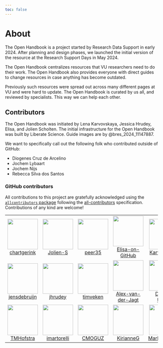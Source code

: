 ```yaml
---
toc: false
---
```


# About

The Open Handbook is a project started by Research Data Support in early 2024. After planning and design phases, we launched the initial version of the resource at the Research Support Days in May 2024.

The Open Handbook centralizes resources that VU researchers need to do their work. The Open Handbook also provides everyone with direct guides to change resources in case anything has become outdated.

Previously such resources were spread out across many different pages at VU and were hard to update. The Open Handbook is curated by us all, and reviewed by specialists. This way we can help each other.

## Contributors

The Open Handbook was initiated by Lena Karvovskaya, Jessica Hrudey, Elisa, and Jolien Scholten. The initial infrastructure for the Open Handbook was built by Liberate Science. Guide images are by @bres_2024_11147887.

We want to specifically call out the following folk who contributed outside of GitHub:

* Diogenes Cruz de Arcelino
* Jochem Lybaart
* Jochem Nijs
* Rebecca Silva dos Santos

### GitHub contributors 











<!-- ALL-CONTRIBUTORS-LIST:START - Do not remove or modify this section -->
<!-- prettier-ignore-start -->
<!-- markdownlint-disable -->

All contributions to this project are gratefully acknowledged using the [`allcontributors` package](https://github.com/ropensci/allcontributors) following the [all-contributors](https://allcontributors.org) specification. Contributions of any kind are welcome!

<table>

<tr>
<td align="center">
<a href="https://github.com/chartgerink">
<img src="https://avatars.githubusercontent.com/u/2946344?v=4" width="100px;" alt=""/>
</a><br>
<a href="https://github.com/Sergi095/open-handbook/commits?author=chartgerink">chartgerink</a>
</td>
<td align="center">
<a href="https://github.com/Jolien-S">
<img src="https://avatars.githubusercontent.com/u/142608800?v=4" width="100px;" alt=""/>
</a><br>
<a href="https://github.com/Sergi095/open-handbook/commits?author=Jolien-S">Jolien-S</a>
</td>
<td align="center">
<a href="https://github.com/peer35">
<img src="https://avatars.githubusercontent.com/u/5236397?v=4" width="100px;" alt=""/>
</a><br>
<a href="https://github.com/Sergi095/open-handbook/commits?author=peer35">peer35</a>
</td>
<td align="center">
<a href="https://github.com/Elisa-on-GitHub">
<img src="https://avatars.githubusercontent.com/u/78543806?v=4" width="100px;" alt=""/>
</a><br>
<a href="https://github.com/Sergi095/open-handbook/commits?author=Elisa-on-GitHub">Elisa-on-GitHub</a>
</td>
<td align="center">
<a href="https://github.com/Karvovskaya">
<img src="https://avatars.githubusercontent.com/u/44666630?v=4" width="100px;" alt=""/>
</a><br>
<a href="https://github.com/Sergi095/open-handbook/commits?author=Karvovskaya">Karvovskaya</a>
</td>
<td align="center">
<a href="https://github.com/olindensen77">
<img src="https://avatars.githubusercontent.com/u/188169248?v=4" width="100px;" alt=""/>
</a><br>
<a href="https://github.com/Sergi095/open-handbook/commits?author=olindensen77">olindensen77</a>
</td>
<td align="center">
<a href="https://github.com/meronvermaas">
<img src="https://avatars.githubusercontent.com/u/37903632?v=4" width="100px;" alt=""/>
</a><br>
<a href="https://github.com/Sergi095/open-handbook/commits?author=meronvermaas">meronvermaas</a>
</td>
</tr>


<tr>
<td align="center">
<a href="https://github.com/jensdebruijn">
<img src="https://avatars.githubusercontent.com/u/2176353?v=4" width="100px;" alt=""/>
</a><br>
<a href="https://github.com/Sergi095/open-handbook/commits?author=jensdebruijn">jensdebruijn</a>
</td>
<td align="center">
<a href="https://github.com/jhrudey">
<img src="https://avatars.githubusercontent.com/u/35424147?v=4" width="100px;" alt=""/>
</a><br>
<a href="https://github.com/Sergi095/open-handbook/commits?author=jhrudey">jhrudey</a>
</td>
<td align="center">
<a href="https://github.com/timveken">
<img src="https://avatars.githubusercontent.com/u/127443807?v=4" width="100px;" alt=""/>
</a><br>
<a href="https://github.com/Sergi095/open-handbook/commits?author=timveken">timveken</a>
</td>
<td align="center">
<a href="https://github.com/Alex-van-der-Jagt">
<img src="https://avatars.githubusercontent.com/u/107620785?v=4" width="100px;" alt=""/>
</a><br>
<a href="https://github.com/Sergi095/open-handbook/commits?author=Alex-van-der-Jagt">Alex-van-der-Jagt</a>
</td>
<td align="center">
<a href="https://github.com/Dimitri-Unger">
<img src="https://avatars.githubusercontent.com/u/133665021?v=4" width="100px;" alt=""/>
</a><br>
<a href="https://github.com/Sergi095/open-handbook/commits?author=Dimitri-Unger">Dimitri-Unger</a>
</td>
<td align="center">
<a href="https://github.com/charliegreene9">
<img src="https://avatars.githubusercontent.com/u/45947804?v=4" width="100px;" alt=""/>
</a><br>
<a href="https://github.com/Sergi095/open-handbook/commits?author=charliegreene9">charliegreene9</a>
</td>
<td align="center">
<a href="https://github.com/Sergi095">
<img src="https://avatars.githubusercontent.com/u/90449301?v=4" width="100px;" alt=""/>
</a><br>
<a href="https://github.com/Sergi095/open-handbook/commits?author=Sergi095">Sergi095</a>
</td>
</tr>


<tr>
<td align="center">
<a href="https://github.com/TMHofstra">
<img src="https://avatars.githubusercontent.com/u/171931947?v=4" width="100px;" alt=""/>
</a><br>
<a href="https://github.com/Sergi095/open-handbook/commits?author=TMHofstra">TMHofstra</a>
</td>
<td align="center">
<a href="https://github.com/imartorelli">
<img src="https://avatars.githubusercontent.com/u/54712145?v=4" width="100px;" alt=""/>
</a><br>
<a href="https://github.com/Sergi095/open-handbook/commits?author=imartorelli">imartorelli</a>
</td>
<td align="center">
<a href="https://github.com/CMOGUZ">
<img src="https://avatars.githubusercontent.com/u/183478816?v=4" width="100px;" alt=""/>
</a><br>
<a href="https://github.com/Sergi095/open-handbook/commits?author=CMOGUZ">CMOGUZ</a>
</td>
<td align="center">
<a href="https://github.com/KirianneG">
<img src="https://avatars.githubusercontent.com/u/188169814?v=4" width="100px;" alt=""/>
</a><br>
<a href="https://github.com/Sergi095/open-handbook/commits?author=KirianneG">KirianneG</a>
</td>
<td align="center">
<a href="https://github.com/MarkBruyneel">
<img src="https://avatars.githubusercontent.com/u/18597279?v=4" width="100px;" alt=""/>
</a><br>
<a href="https://github.com/Sergi095/open-handbook/commits?author=MarkBruyneel">MarkBruyneel</a>
</td>
<td align="center">
<a href="https://github.com/mtthsdzwn">
<img src="https://avatars.githubusercontent.com/u/1580106?v=4" width="100px;" alt=""/>
</a><br>
<a href="https://github.com/Sergi095/open-handbook/commits?author=mtthsdzwn">mtthsdzwn</a>
</td>
<td align="center">
<a href="https://github.com/zesloth">
<img src="https://avatars.githubusercontent.com/u/22980759?v=4" width="100px;" alt=""/>
</a><br>
<a href="https://github.com/Sergi095/open-handbook/commits?author=zesloth">zesloth</a>
</td>
</tr>

</table>

<!-- markdownlint-enable -->
<!-- prettier-ignore-end -->
<!-- ALL-CONTRIBUTORS-LIST:END -->












